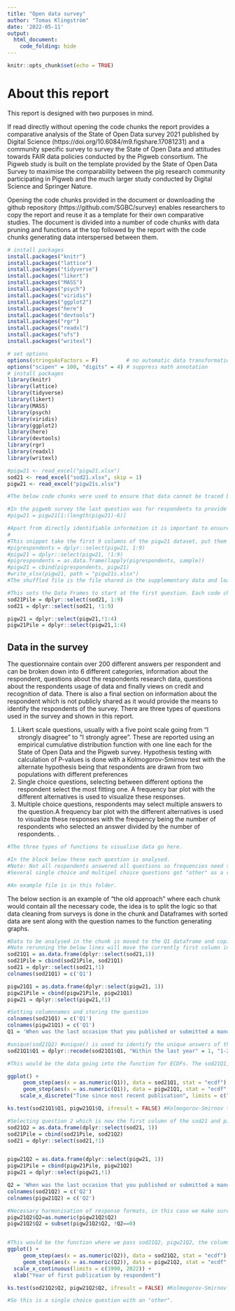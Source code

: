 ```yaml
---
title: "Open data survey"
author: "Tomas Klingström"
date: '2022-05-11'
output:
  html_document:
    code_folding: hide
---
```


```r
knitr::opts_chunk$set(echo = TRUE)
```

# About this report
This report is designed with two purposes in mind. 

If read directly without opening the code chunks the report provides a comparative analysis of the State of Open Data survey 2021 published by Digital Science (https://doi.org/10.6084/m9.figshare.17081231) and a community specific survey to survey the State of Open Data and attitudes towards FAIR data policies conducted by the Pigweb consortium. The Pigweb study is built on the template provided by the State of Open Data Survey to maximise the comparability between the pig research community participating in Pigweb and the much larger study conducted by Digital Science and Springer Nature.

Opening the code chunks provided in the document or downloading the github repository (https://github.com/SGBC/survey) enables researchers to copy the report and reuse it as a template for their own comparative studies. The document is divided into a number of code chunks with data pruning and functions at the top followed by the report with the code chunks generating data interspersed between them.


```r
# install packages
install.packages("knitr")
install.packages("lattice")
install.packages("tidyverse")
install.packages("likert")
install.packages("MASS")
install.packages("psych")
install.packages("viridis")
install.packages("ggplot2")
install.packages("here")
install.packages("devtools")
install.packages("rgr")
install.packages("readxl")
install.packages("ufs")
install.packages("writexl")

```


```r
# set options
options(stringsAsFactors = F)         # no automatic data transformation
options("scipen" = 100, "digits" = 4) # suppress math annotation
# install packages
library(knitr)
library(lattice)
library(tidyverse)
library(likert)
library(MASS)
library(psych)
library(viridis)
library(ggplot2)
library(here)
library(devtools)
library(rgr)
library(readxl)
library(writexl)
```

```r

#pigw21 <- read_excel("pigw21.xlsx")
sod21 <- read_excel("sod21.xlsx", skip = 1)
pigw21 <- read_excel("pigw21s.xlsx")

#The below code chunks were used to ensure that data cannot be traced back to respondents. The data supplied with the github repository has already been treated with the below steps.

#In the pigweb survey the last question was for respondents to provide their e-mail address and organisation for follow up questions. This is personal information which is not to be shared outside the limited timesap of the project.
#pigw21 = pigw21[1:(length(pigw21)-6)]

#Apart from directly identifiable information it is important to ensure that combinations of information cannot be used to trace the respondents. In this case we have therefore decided to separate the respondent data from the rest of the survey and scramble the rows. Thereby combinations such as year of first publication and major source of finance cannot be used to identify respondents by a process of elimination.
#
#This snippet take the first 9 columns of the pigw21 dataset, put them in a separate dataframe and shuffles each column before putting it back together.
#pigrespondents = dplyr::select(pigw21, 1:9)
#pigw21 = dplyr::select(pigw21, !1:9)
#pigrespondents = as.data.frame(lapply(pigrespondents, sample))
#pigw21 = cbind(pigrespondents, pigw21)
#write_xlsx(pigw21, path = "pigw21s.xlsx")
#The shuffled file is the file shared in the supplementary data and loaded at the start of this chunk. 

#This sets the Data Frames to start at the first question. Each code chunk take the columns corresponding to a question and pass it to the pile when done.
sod21Pile = dplyr::select(sod21, 1:9)
sod21 = dplyr::select(sod21, !1:9)

pigw21 = dplyr::select(pigw21,!1:4)
pigw21Pile = dplyr::select(pigw21,1:4)
```

## Data in the survey
The questionnaire contain over 200 different answers per respondent and can be broken down into 6 different categories, information about the respondent, questions about the respondents research data, questions about the respondents usage of data and finally views on credit and recognition of data. There is also a final section on information about the respondent which is not publicly shared as it would provide the means to identify the respondents of the survey. There are three types of questions used in the survey and shown in this report.

1. Likert scale questions, usually with a five point scale going from "I strongly disagree" to "I strongly agree". These are reported using an empirical cumulative distribution function with one line each for the State of Open Data and the Pigweb survey. Hypothesis testing with calculation of P-values is done with a Kolmogorov-Smirnov test with the alternate hypothesis being that respondents are drawn from two populations with different preferences
2. Single choice questions, selecting between different options the respondent select the most fitting one. A frequency bar plot with the different alternatives is used to visualize these responses.
3. Multiple choice questions, respondents may select multiple answers to the question.A frequency bar plot with the different alternatives is used to visualize these responses with the frequency being the number of respondents who selected an answer divided by the number of respondents.
.

```r
#The three types of functions to visualise data go here.

#In the block below these each question is analysed. 
#Note: Not all respondents answered all questions so frequencies need to have the actual number in the denominator.
#Several single choice and multipel choice questions got "other" as a response and then the following column is the free text response, listing these responses separately would be good. 

#An example file is in this folder.
```

The below section is an example of "the old approach" where each chunk would contain all the necessary code, the idea is to split the logic so that data cleaning from surveys is done in the chunk and Dataframes with sorted data are sent along with the question names to the function generating graphs.

```r
#Data to be analysed in the chunk is moved to the Q1 dataframe and copied to the pile. The process is repeated for each question in it's respective chunk
#Note rerunning the below lines will move the currently first column in sod21 and pigw21, so running the code immediately below a second times means that the wrong question will be processed. 
sod21Q1 = as.data.frame(dplyr::select(sod21,1))
sod21Pile = cbind(sod21Pile, sod21Q1)
sod21 = dplyr::select(sod21,!1)
colnames(sod21Q1) = c('Q1')

pigw21Q1 = as.data.frame(dplyr::select(pigw21, 1))
pigw21Pile = cbind(pigw21Pile, pigw21Q1)
pigw21 = dplyr::select(pigw21,!1)

#Setting columnnames and storing the question
colnames(sod21Q1) = c('Q1')
colnames(pigw21Q1) = c('Q1')
Q1 = 'When was the last occasion that you published or submitted a manuscript to a journal?'

#unique(sod21Q2) #unique() is used to identify the unique answers of the question.
sod21Q1$Q1 = dplyr::recode(sod21Q1$Q1, "Within the last year" = 1, "1-2 years ago" = 2, "3-5 years ago" = 3, "More than 5 years ago" = 4, "I have never submitted a manuscript to a journal" = 5)

#This would be the data going into the function for ECDFs. The sod21Q1, pigw21Q1 and X-axis labels.For some reason I am having issues with errors here. The code is a bit messed up right now because I botched the fixing. The X scale being taken from Q1 would be a nice touch.

ggplot() +
     geom_step(aes(x = as.numeric(Q1)), data = sod21Q1, stat = "ecdf") + 
     geom_step(aes(x = as.numeric(Q1)), data = pigw21Q1, stat = "ecdf", color="#c78b90") +
    scale_x_discrete("Time since most recent publication", limits = c("Within the last year", "1-2 years ago", "3-5 years ago", "More than five years ago"))

ks.test(sod21Q1$Q1, pigw21Q1$Q, ifresult = FALSE) #Kolmogorov-Smirnov test for Q1
```



```r
#Selecting question 2 which is now the first column of the sod21 and pigw21 dataframe and passing it to the pile
sod21Q2 = as.data.frame(dplyr::select(sod21, 1))
sod21Pile = cbind(sod21Pile, sod21Q2)
sod21 = dplyr::select(sod21,!1)


pigw21Q2 = as.data.frame(dplyr::select(pigw21, 1))
pigw21Pile = cbind(pigw21Pile, pigw21Q2)
pigw21 = dplyr::select(pigw21,!1)

Q2 = 'When was the last occasion that you published or submitted a manuscript to a journal?'
colnames(sod21Q2) = c('Q2')
colnames(pigw21Q2) = c('Q2')

#Necessary harmonisation of response formats, in this case we make sure it is numeric and remove rows with 0 in year of first publication.
pigw21Q2$Q2=as.numeric(pigw21Q2$Q2)
pigw21Q2$Q2 = subset(pigw21Q2$Q2, !Q2==0)


#This would be the function where we pass sod21Q2, pigw21Q2, the column selection (ie named Q2 here) and the Xlab.
ggplot() +
     geom_step(aes(x = as.numeric(Q2)), data = sod21Q2, stat = "ecdf") + 
     geom_step(aes(x = as.numeric(Q2)), data = pigw21Q2, stat = "ecdf", color="#c78b90") +
  scale_x_continuous(limits = c(1990, 2022)) +
  xlab("Year of first publication by respondent")

ks.test(sod21Q2$Q2, pigw21Q2$Q2, ifresult = FALSE) #Kolmogorov-Smirnov test for Q2
```

```r
#So this is a single choice question with an "other".

```